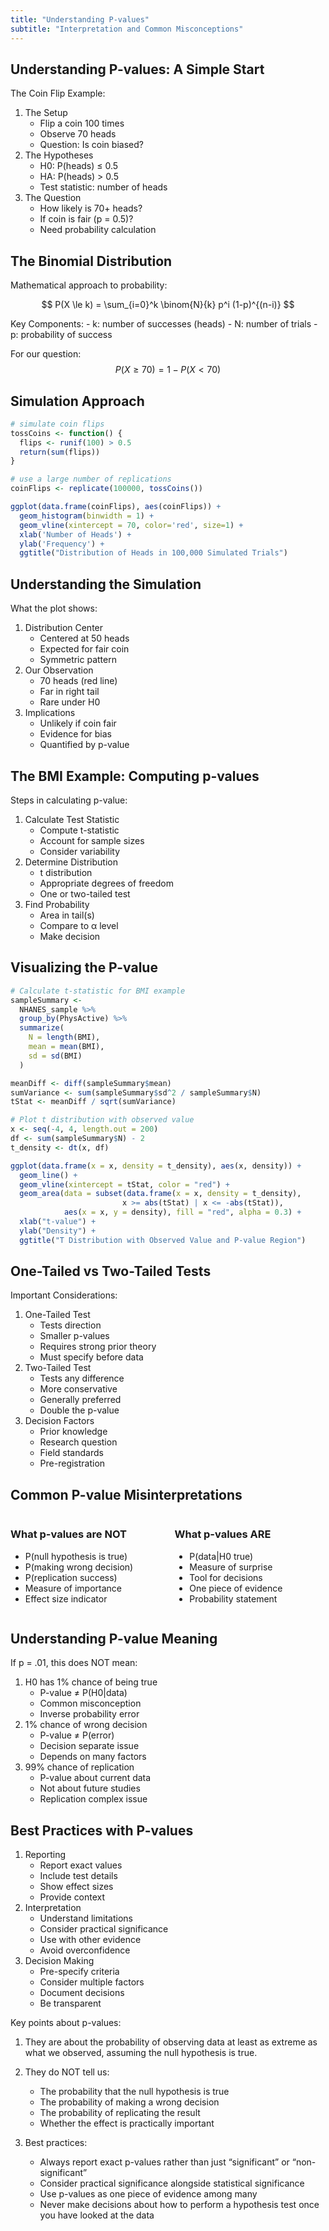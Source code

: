 ```yaml
---
title: "Understanding P-values"
subtitle: "Interpretation and Common Misconceptions"
---
```


## Understanding P-values: A Simple Start

The Coin Flip Example:

1. The Setup
   - Flip a coin 100 times
   - Observe 70 heads
   - Question: Is coin biased?

2. The Hypotheses
   - H0: P(heads) ≤ 0.5
   - HA: P(heads) > 0.5
   - Test statistic: number of heads

3. The Question
   - How likely is 70+ heads?
   - If coin is fair (p = 0.5)?
   - Need probability calculation

## The Binomial Distribution

Mathematical approach to probability:

$$
P(X \le k) = \sum_{i=0}^k \binom{N}{k} p^i (1-p)^{(n-i)}
$$

Key Components:
- k: number of successes (heads)
- N: number of trials
- p: probability of success

For our question:
$$
P(X \ge 70) = 1 - P(X < 70)
$$

## Simulation Approach

```r
# simulate coin flips
tossCoins <- function() {
  flips <- runif(100) > 0.5 
  return(sum(flips))
}

# use a large number of replications
coinFlips <- replicate(100000, tossCoins())

ggplot(data.frame(coinFlips), aes(coinFlips)) +
  geom_histogram(binwidth = 1) + 
  geom_vline(xintercept = 70, color='red', size=1) +
  xlab('Number of Heads') +
  ylab('Frequency') +
  ggtitle("Distribution of Heads in 100,000 Simulated Trials")
```

## Understanding the Simulation

What the plot shows:

1. Distribution Center
   - Centered at 50 heads
   - Expected for fair coin
   - Symmetric pattern

2. Our Observation
   - 70 heads (red line)
   - Far in right tail
   - Rare under H0

3. Implications
   - Unlikely if coin fair
   - Evidence for bias
   - Quantified by p-value

## The BMI Example: Computing p-values

Steps in calculating p-value:

1. Calculate Test Statistic
   - Compute t-statistic
   - Account for sample sizes
   - Consider variability

2. Determine Distribution
   - t distribution
   - Appropriate degrees of freedom
   - One or two-tailed test

3. Find Probability
   - Area in tail(s)
   - Compare to α level
   - Make decision

## Visualizing the P-value

```r
# Calculate t-statistic for BMI example
sampleSummary <-
  NHANES_sample %>%
  group_by(PhysActive) %>%
  summarize(
    N = length(BMI),
    mean = mean(BMI),
    sd = sd(BMI)
  )

meanDiff <- diff(sampleSummary$mean)
sumVariance <- sum(sampleSummary$sd^2 / sampleSummary$N)
tStat <- meanDiff / sqrt(sumVariance)

# Plot t distribution with observed value
x <- seq(-4, 4, length.out = 200)
df <- sum(sampleSummary$N) - 2
t_density <- dt(x, df)

ggplot(data.frame(x = x, density = t_density), aes(x, density)) +
  geom_line() +
  geom_vline(xintercept = tStat, color = "red") +
  geom_area(data = subset(data.frame(x = x, density = t_density), 
                         x >= abs(tStat) | x <= -abs(tStat)),
            aes(x = x, y = density), fill = "red", alpha = 0.3) +
  xlab("t-value") +
  ylab("Density") +
  ggtitle("T Distribution with Observed Value and P-value Region")
```

## One-Tailed vs Two-Tailed Tests

Important Considerations:

1. One-Tailed Test
   - Tests direction
   - Smaller p-values
   - Requires strong prior theory
   - Must specify before data

2. Two-Tailed Test
   - Tests any difference
   - More conservative
   - Generally preferred
   - Double the p-value

3. Decision Factors
   - Prior knowledge
   - Research question
   - Field standards
   - Pre-registration

## Common P-value Misinterpretations

::: {.columns}
::: {.column width="50%"}
### What p-values are NOT
- P(null hypothesis is true)
- P(making wrong decision)
- P(replication success)
- Measure of importance
- Effect size indicator
::::

::: {.column width="50%"}
### What p-values ARE
- P(data|H0 true)
- Measure of surprise
- Tool for decisions
- One piece of evidence
- Probability statement
::::
::::

## Understanding P-value Meaning

If p = .01, this does NOT mean:

1. H0 has 1% chance of being true
   - P-value ≠ P(H0|data)
   - Common misconception
   - Inverse probability error

2. 1% chance of wrong decision
   - P-value ≠ P(error)
   - Decision separate issue
   - Depends on many factors

3. 99% chance of replication
   - P-value about current data
   - Not about future studies
   - Replication complex issue

## Best Practices with P-values

1. Reporting
   - Report exact values
   - Include test details
   - Show effect sizes
   - Provide context

2. Interpretation
   - Understand limitations
   - Consider practical significance
   - Use with other evidence
   - Avoid overconfidence

3. Decision Making
   - Pre-specify criteria
   - Consider multiple factors
   - Document decisions
   - Be transparent

::: {.notes}
Key points about p-values:

1. They are about the probability of observing data at least as extreme as what we observed, assuming the null hypothesis is true.

2. They do NOT tell us:
   - The probability that the null hypothesis is true
   - The probability of making a wrong decision
   - The probability of replicating the result
   - Whether the effect is practically important

3. Best practices:
   - Always report exact p-values rather than just "significant" or "non-significant"
   - Consider practical significance alongside statistical significance
   - Use p-values as one piece of evidence among many
   - Never make decisions about how to perform a hypothesis test once you have looked at the data
::::
